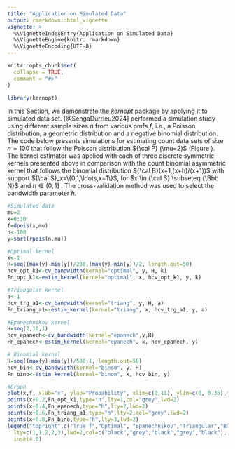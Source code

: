 ```yaml
---
title: "Application on Simulated Data"
output: rmarkdown::html_vignette
vignette: >
  %\VignetteIndexEntry{Application on Simulated Data}
  %\VignetteEngine{knitr::rmarkdown}
  %\VignetteEncoding{UTF-8}
---
```


```r
knitr::opts_chunk$set(
  collapse = TRUE,
  comment = "#>"
)
```

```r
library(kernopt)
```

In this Section, we demonstrate the *kernopt* package by applying it to simulated data set. [@SengaDurrieu2024] performed a simulation study using different sample sizes $n$ from various pmfs $f$, i.e., a Poisson distribution, a geometric distribution and a negative binomial distribution. The code below presents simulations for estimating count data sets of size $n=100$ that follow the Poisson distribution ${\cal P} (\mu=2)$ (Figure \ref{fig:Simulations_Poisson}). The kernel estimator was applied with each of three discrete symmetric kernels presented above in comparison with the count binomial asymmetric kernel that follows the binomial distribution ${\cal B}(x+1,(x+h)/(x+1))$ with support ${\cal S}_x=\{0,1,\ldots,x+1\}$, for $x \in {\cal S} \subseteq {\Bbb N}$ and $h \in (0,1]$ \citep{KokonSenga11}. The cross-validation method was used to select the bandwidth parameter $h$.

```r
#Simulated data
mu=2
x=0:10
f=dpois(x,mu) 
n<-100
y=sort(rpois(n,mu)) 

#Optimal kernel 
k<-1
H=seq((max(y)-min(y))/200,(max(y)-min(y))/2, length.out=50)  
hcv_opt_k1<-cv_bandwidth(kernel="optimal", y, H, k)
Fn_opt_k1<-estim_kernel(kernel="optimal", x, hcv_opt_k1, y, k)

#Triangular kernel
a<-1
hcv_trg_a1<-cv_bandwidth(kernel="triang", y, H, a)
Fn_triang_a1<-estim_kernel(kernel="triang", x, hcv_trg_a1, y, a) 

#Epanechnikov kernel
H=seq(2,10,1)
hcv_epanech<-cv_bandwidth(kernel="epanech",y,H)
Fn_epanech<-estim_kernel(kernel="epanech", x, hcv_epanech, y)

# Binomial kernel
H=seq((max(y)-min(y))/500,1, length.out=50) 
hcv_bin<-cv_bandwidth(kernel="binom", y, H)
Fn_bino<-estim_kernel(kernel="binom", x, hcv_bin, y)

#Graph
plot(x,f, xlab="x", ylab="Probability", xlim=c(0,11), ylim=c(0, 0.35),type="h",  lwd=2, main=paste("n=",n,sep=""))
points(x+0.2,Fn_opt_k1,type="h",lty=1,col="grey",lwd=2)
points(x+0.4,Fn_epanech,type="h",lty=2,lwd=2)
points(x+0.6,Fn_triang_a1,type="h",lty=2,col="grey",lwd=2)
points(x+0.8,Fn_bino,type="h",lty=3,lwd=2)
legend("topright",c("True f","Optimal", "Epanechnikov","Triangular","Binomial"),    
  lty=c(1,1,2,2,3),lwd=2,col=c("black","grey","black","grey","black"),
  inset=.0)

```
